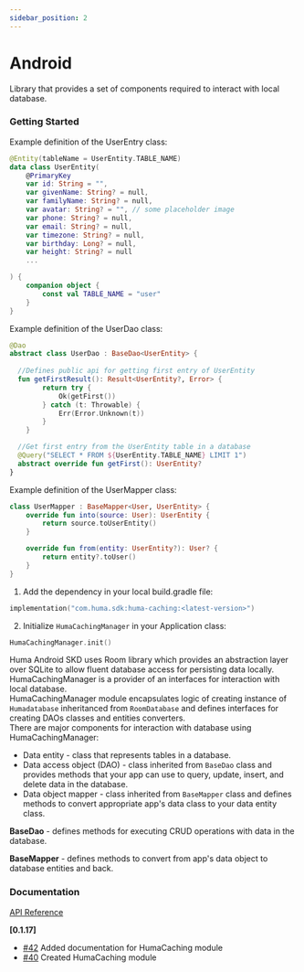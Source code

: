 ```yaml
---
sidebar_position: 2
---
```




# Android
Library that provides a set of components required to interact with local database.

### Getting Started
<Tabs>
<TabItem value="example" label="Example" default>

Example definition of the UserEntry class:  

```kotlin
@Entity(tableName = UserEntity.TABLE_NAME)
data class UserEntity(
    @PrimaryKey
    var id: String = "",
    var givenName: String? = null,
    var familyName: String? = null,
    var avatar: String? = "", // some placeholder image
    var phone: String? = null,
    var email: String? = null,
    var timezone: String? = null,
    var birthday: Long? = null,
    var height: String? = null
    ...

) {
    companion object {
        const val TABLE_NAME = "user"
    }
}   
```

Example definition of the UserDao class:

```kotlin
@Dao
abstract class UserDao : BaseDao<UserEntity> {
  
  //Defines public api for getting first entry of UserEntity
  fun getFirstResult(): Result<UserEntity?, Error> {
        return try {
            Ok(getFirst())
        } catch (t: Throwable) {
            Err(Error.Unknown(t))
        }
    }

  //Get first entry from the UserEntity table in a database
  @Query("SELECT * FROM ${UserEntity.TABLE_NAME} LIMIT 1")
  abstract override fun getFirst(): UserEntity?
}
```

Example definition of the UserMapper class:
```kotlin
class UserMapper : BaseMapper<User, UserEntity> {
    override fun into(source: User): UserEntity {
        return source.toUserEntity()
    }

    override fun from(entity: UserEntity?): User? {
        return entity?.toUser()
    }
}
```

</TabItem>
<TabItem value="installing" label="Installing">

1. Add the dependency in your local build.gradle file:
```kotlin
implementation("com.huma.sdk:huma-caching:<latest-version>")
```
2. Initialize `HumaCachingManager` in your Application class:
```kotlin
HumaCachingManager.init()
```

</TabItem>
<TabItem value="readme" label="Readme" default>

Huma Android SKD uses Room library which provides an abstraction layer over SQLite to allow fluent database access for persisting data locally.    
HumaCachingManager is a provider of an interfaces for interaction with local database.  
HumaCachingManager module encapsulates logic of creating instance of `Humadatabase` inheritanced from `RoomDatabase` and defines interfaces for creating DAOs classes and entities converters.  
There are major components for interaction with database using HumaCachingManager:
* Data entity - class that represents tables in a database.
* Data access object (DAO) - class inherited from `BaseDao` class and provides methods that your app can use to query, update, insert, and delete data in the database.
* Data object mapper - class inherited from `BaseMapper` class and defines methods to convert appropriate app's data class to your data entity class.  

**BaseDao** - defines methods for executing CRUD operations with data in the database.

**BaseMapper** - defines methods to convert from app's data object to database entities and back.

 ### Documentation
[API Reference](https://github.com/huma-engineering/huma-web-sdk/releases)

</TabItem>
<TabItem value="changelog" label="Changelog">

  **[0.1.17]**

  - [#42](https://github.com/huma-engineering/huma-android-sdk/pull/42) Added documentation for HumaCaching module
  - [#40](https://github.com/huma-engineering/huma-android-sdk/pull/40) Created HumaCaching module
  
</TabItem>
</Tabs>